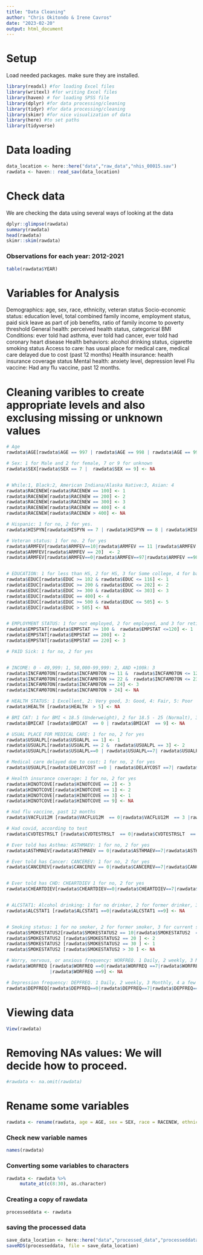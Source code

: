 ```yaml
---
title: "Data Cleaning"
author: "Chris Okitondo & Irene Cavros"
date: "2023-02-20"
output: html_document
---
```



# Setup

Load needed packages. make sure they are installed.

```r
library(readxl) #for loading Excel files
library(writexl) #for writing Excel files
library(haven) # for loading SPSS file
library(dplyr) #for data processing/cleaning
library(tidyr) #for data processing/cleaning
library(skimr) #for nice visualization of data 
library(here) #to set paths
library(tidyverse)
```


# Data loading
```r
data_location <- here::here("data","raw_data","nhis_00015.sav")
rawdata <- haven:: read_sav(data_location)
```


# Check data

We are checking the data using several ways of looking at the data

```r
dplyr::glimpse(rawdata)
summary(rawdata)
head(rawdata)
skimr::skim(rawdata)
```


### Observations for each year: 2012-2021
```r
table(rawdata$YEAR)
```





# Variables for Analysis

Demographics: age, sex, race, ethnicity, veteran status
Socio-economic status: education level, total combined family income, employment status, paid sick leave as part of job benefits, ratio of family income to poverty threshold
General health: perceived health status, categorical BMI
Conditions: ever told had asthma, ever told had cancer, ever told had coronary heart disease
Health behaviors: alcohol drinking status, cigarette smoking status
Access to care: has usual place for medical care, medical care delayed due to cost (past 12 months)
Health insurance: health insurance coverage status
Mental health: anxiety level, depression level
Flu vaccine: Had any flu vaccine, past 12 months.



# Cleaning varibles to create appropriate levels and also exclusing missing or unknown values
```r
# Age
rawdata$AGE[rawdata$AGE == 997 | rawdata$AGE == 998 | rawdata$AGE == 999] <- NA

# Sex: 1 for Male and 2 for female, 7 or 9 for unknown
rawdata$SEX[rawdata$SEX == 7 |  rawdata$SEX == 9] <- NA


# While:1, Black:2, American Indiana/Alaska Native:3, Asian: 4
rawdata$RACENEW[rawdata$RACENEW == 100] <- 1
rawdata$RACENEW[rawdata$RACENEW == 200] <- 2
rawdata$RACENEW[rawdata$RACENEW == 300] <- 3
rawdata$RACENEW[rawdata$RACENEW == 400] <- 4
rawdata$RACENEW[rawdata$RACENEW > 400] <- NA

# Hispanic: 1 for no, 2 for yes.
rawdata$HISPYN[rawdata$HISPYN == 7 | rawdata$HISPYN == 8 | rawdata$HISPYN == 9] <- NA

# Veteran status: 1 for no. 2 for yes
rawdata$ARMFEV[rawdata$ARMFEV==10|rawdata$ARMFEV == 11 |rawdata$ARMFEV == 12 ] <- 1
rawdata$ARMFEV[rawdata$ARMFEV == 20]  <- 2
rawdata$ARMFEV[rawdata$ARMFEV==0|rawdata$ARMFEV==97|rawdata$ARMFEV ==98|rawdata$ARMFEV == 99 ]<-NA


# EDUCATION: 1 for less than HS, 2 for HS, 3 for Some college, 4 for bachelor, 5 for graduate degree
rawdata$EDUC[rawdata$EDUC >= 102 & rawdata$EDUC <= 116] <- 1
rawdata$EDUC[rawdata$EDUC >= 200 & rawdata$EDUC <= 202] <- 2
rawdata$EDUC[rawdata$EDUC >= 300 & rawdata$EDUC <= 303] <- 3
rawdata$EDUC[rawdata$EDUC == 400] <- 4
rawdata$EDUC[rawdata$EDUC >= 500 & rawdata$EDUC <= 505] <- 5
rawdata$EDUC[rawdata$EDUC > 505] <- NA


# EMPLOYMENT STATUS: 1 for not employed, 2 for employed, and 3 for retired
rawdata$EMPSTAT[rawdata$EMPSTAT >= 100 &  rawdata$EMPSTAT <=120] <- 1
rawdata$EMPSTAT[rawdata$EMPSTAT == 200] <- 2
rawdata$EMPSTAT[rawdata$EMPSTAT == 220] <- 3

# PAID Sick: 1 for no, 2 for yes


# INCOME: 0 - 49,999: 1, 50,000-99,999: 2, AND +100k: 3
rawdata$INCFAM07ON[rawdata$INCFAM07ON >= 11 &  rawdata$INCFAM07ON <= 12] <- 1
rawdata$INCFAM07ON[rawdata$INCFAM07ON >= 22 &  rawdata$INCFAM07ON <= 23] <- 2
rawdata$INCFAM07ON[rawdata$INCFAM07ON == 24] <- 3
rawdata$INCFAM07ON[rawdata$INCFAM07ON > 24] <- NA

# HEALTH STATUS: 1 Excellent, 2: Very good, 3: Good, 4: Fair, 5: Poor
rawdata$HEALTH [rawdata$HEALTH  > 5] <- NA

# BMI CAT: 1 for BMI < 18.5 (Underweight), 2 for 18.5 - 25 (Normalt), 3 for 25 - 30 (Overweight), 4 for >30 (Obese)
rawdata$BMICAT [rawdata$BMICAT  == 0 | rawdata$BMICAT  == 9] <- NA

# USUAL PLACE FOR MEDICAL CARE: 1 for no, 2 for yes
rawdata$USUALPL[rawdata$USUALPL == 1] <- 1
rawdata$USUALPL[rawdata$USUALPL == 2 &  rawdata$USUALPL == 3] <- 2
rawdata$USUALPL[rawdata$USUALPL==0 | rawdata$USUALPL==7| rawdata$USUALPL==8| rawdata$USUALPL==9] <- NA

# Medical care delayed due to cost: 1 for no, 2 for yes
rawdata$USUALPL[rawdata$DELAYCOST ==0 | rawdata$DELAYCOST ==7| rawdata$DELAYCOST ==8| rawdata$USUALPL==9] <- NA

# Health insurance coverage: 1 for no, 2 for yes
rawdata$HINOTCOVE[rawdata$HINOTCOVE == 2] <- 3
rawdata$HINOTCOVE[rawdata$HINOTCOVE == 1] <- 2
rawdata$HINOTCOVE[rawdata$HINOTCOVE == 3] <- 1
rawdata$HINOTCOVE[rawdata$HINOTCOVE == 9] <- NA

# Had flu vaccine, past 12 months
rawdata$VACFLU12M [rawdata$VACFLU12M  == 0|rawdata$VACFLU12M  == 3 |rawdata$VACFLU12M ==7|rawdata$VACFLU12M ==8|rawdata$VACFLU12M ==9] <- NA

# Had covid, according to test
rawdata$CVDTESTRSLT [rawdata$CVDTESTRSLT  == 0|rawdata$CVDTESTRSLT  == 3 |rawdata$CVDTESTRSLT ==7|rawdata$CVDTESTRSLT ==8|rawdata$CVDTESTRSLT ==9] <- NA

# Ever told has Asthma: ASTHMAEV: 1 for no, 2 for yes
rawdata$ASTHMAEV[rawdata$ASTHMAEV == 0|rawdata$ASTHMAEV==7|rawdata$ASTHMAEV==9] <- NA

# Ever told has Cancer: CANCEREV: 1 for no, 2 for yes
rawdata$CANCEREV[rawdata$CANCEREV == 0|rawdata$CANCEREV==7|rawdata$CANCEREV==9] <- NA


# Ever told has CHD: CHEARTDIEV 1 for no, 2 for yes
rawdata$CHEARTDIEV[rawdata$CHEARTDIEV==0|rawdata$CHEARTDIEV==7|rawdata$CHEARTDIEV==9] <- NA


# ALCSTAT1: Alcohol drinking: 1 for no drinker, 2 for former drinker, 3 for current drinker
rawdata$ALCSTAT1 [rawdata$ALCSTAT1 ==0|rawdata$ALCSTAT1 ==9] <- NA


# Smoking status: 1 for no smoker, 2 for former smoker, 3 for current smoker
rawdata$SMOKESTATUS2[rawdata$SMOKESTATUS2 == 10|rawdata$SMOKESTATUS2  == 11|rawdata$SMOKESTATUS2==12] <-3
rawdata$SMOKESTATUS2 [rawdata$SMOKESTATUS2 == 20 ] <- 2
rawdata$SMOKESTATUS2 [rawdata$SMOKESTATUS2 == 30 ] <- 1
rawdata$SMOKESTATUS2 [rawdata$SMOKESTATUS2 > 30 ] <- NA

# Worry, nervous, or anxious frequency: WORFREQ. 1 Daily, 2 weekly, 3 Monthly, 4 a few times a year, 5 Never
rawdata$WORFREQ [rawdata$WORFREQ ==0|rawdata$WORFREQ ==7|rawdata$WORFREQ ==8
                |rawdata$WORFREQ ==9] <- NA

# Depression frequency: DEPFREQ. 1 Daily, 2 weekly, 3 Monthly, 4 a few times a year, 5 Never
rawdata$DEPFREQ[rawdata$DEPFREQ==0|rawdata$DEPFREQ==7|rawdata$DEPFREQ==8|rawdata$DEPFREQ==9] <- NA
```


# Viewing data
```r
View(rawdata)
```


# Removing NAs values: We will decide how to proceed.
```r
#rawdata <- na.omit(rawdata)
```


# Rename some variables
```r
rawdata <- rename(rawdata, age = AGE, sex = SEX, race = RACENEW, ethnicity = HISPYN, veteran_status = ARMFEV, education = EDUC, employment_status = EMPSTAT, paidsick = PAIDSICK, fam_income = INCFAM07ON, health_status = HEALTH, bmi = BMICAT, medical_care_access = USUALPL, medical_care_delayed_cost = DELAYCOST, health_ins_status = HINOTCOVE, asthma = ASTHMAEV, cancer = CANCEREV, chd = CHEARTDIEV, alcohol_status = ALCSTAT1, smoking_status = SMOKESTATUS2, worriedness	= WORFREQ, depression = DEPFREQ, flu_vaccine = VACFLU12M, covid = CVDTESTRSLT)
```


### Check new variable names
```r
names(rawdata)
```

### Converting some variables to characters
```r
rawdata <- rawdata %>% 
     mutate_at(c(8:30), as.character)
```

### Creating a copy of rawdata
```r
processeddata <- rawdata
```

### saving the processed data
```r
save_data_location <- here::here("data","processed_data","processeddata.rds")
saveRDS(processeddata, file = save_data_location)
```



